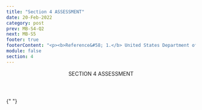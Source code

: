 ```yaml
---
title: "Section 4 ASSESSMENT"
date: 20-Feb-2022
category: post
prev: MB-S4-Q2
next: MB-S5
footer: true
footerContent: "<p><b>Reference&#58; 1.</b> United States Department of Health and Human Services. National Strategic Plan&#58; A Roadmap to End the Epidemic. Accessed May 19, 2022. https://hivgov-prod-v3.s3.amazonaws.com/s3fs-public/HIV-National-Strategic-Plan-2021-2025.pdf</p>"
module: false
section: 4
---
```


<Header>
  SECTION 4<span className="text-red"> ASSESSMENT</span>
</Header>

{" "}

<Quiz
  title="PreEP is easily obtainable for most people."
  options="True
  False"
  answer="1"
  response="In 2018, 1.2 million individuals were eligible for PrEP medication, but only 18% were on PrEP medications<sup>1</sup>"
/>
